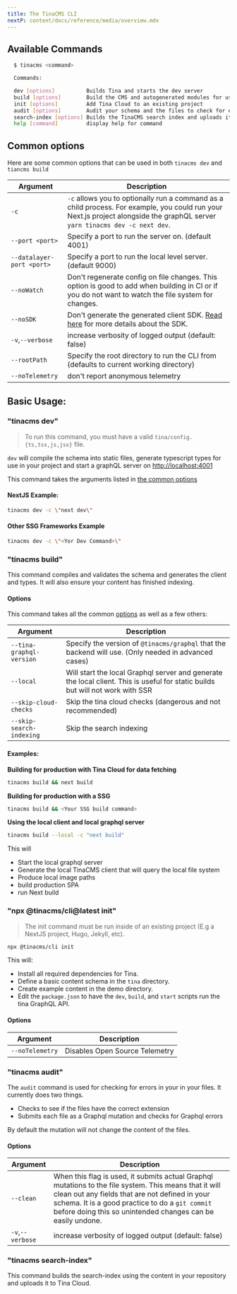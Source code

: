 ```yaml
---
title: The TinaCMS CLI
nextP: content/docs/reference/media/overview.mdx
---
```


## Available Commands

```sh
  $ tinacms <command>

  Commands:

  dev [options]          Builds Tina and starts the dev server
  build [options]        Build the CMS and autogenerated modules for usage with Tina Cloud
  init [options]         Add Tina Cloud to an existing project
  audit [options]        Audit your schema and the files to check for errors
  search-index [options] Builds the TinaCMS search index and uploads it to Tina Cloud
  help [command]         display help for command
```

## Common options

Here are some common options that can be used in both `tinacms dev` and `tiancms build`

| Argument                  | Description                                                                                                                                                                  |
| ------------------------- | ---------------------------------------------------------------------------------------------------------------------------------------------------------------------------- |
| `-c`                      | `-c` allows you to optionally run a command as a child process. For example, you could run your Next.js project alongside the graphQL server `yarn tinacms dev -c next dev`. |
| `--port <port>`           | Specify a port to run the server on. (default 4001)                                                                                                                          |
| `--datalayer-port <port>` | Specify a port to run the local level server. (default 9000)                                                                                                                 |
| `--noWatch`               | Don't regenerate config on file changes. This option is good to add when building in CI or if you do not want to watch the file system for changes.                          |
| `--noSDK`                 | Don't generate the generated client SDK. [Read here](/docs/graphql/client/) for more details about the SDK.                                                                  |
| `-v`,`--verbose`          | increase verbosity of logged output (default: false)                                                                                                                         |
| `--rootPath`              | Specify the root directory to run the CLI from (defaults to current working directory)                                                                                       |
| `--noTelemetry`           | don't report anonymous telemetry                                                                                                                                             |

## Basic Usage:

### "tinacms dev"

> To run this command, you must have a valid `tina/config.{ts,tsx,js,jsx}` file.

`dev` will compile the schema into static files, generate typescript types for use in your project and start a graphQL server on [http://localhost:4001](http://localhost:4001)

This command takes the arguments listed in [the common options](#common-options)

#### NextJS Example:

```bash
tinacms dev -c \"next dev\"
```

#### Other SSG Frameworks Example

```bash
tinacms dev -c \"<Yor Dev Command>\"
```

### "tinacms build"

This command compiles and validates the schema and generates the client and types. It will also ensure your content has finished indexing.

#### Options

This command takes all the common [options](#common-options) as well as a few others:

| Argument                 | Description                                                                                                                    |
| ------------------------ | ------------------------------------------------------------------------------------------------------------------------------ |
| `--tina-graphql-version` | Specify the version of `@tinacms/graphql` that the backend will use. (Only needed in advanced cases)                           |
| `--local`                | Will start the local Graphql server and generate the local client. This is useful for static builds but will not work with SSR |
| `--skip-cloud-checks`    | Skip the tina cloud checks (dangerous and not recommended)                                                                     |
| `--skip-search-indexing` | Skip the search indexing                                                                                                       |

#### Examples:

**Building for production with Tina Cloud for data fetching**

```bash
tinacms build && next build
```

**Building for production with a SSG**

```bash
tinacms build && <Your SSG build command>
```

**Using the local client and local graphql server**

```bash
tinacms build --local -c "next build"
```

This will

- Start the local graphql server
- Generate the local TinaCMS client that will query the local file system
- Produce local image paths
- build production SPA
- run Next build

### "npx @tinacms/cli\@latest init"

> The init command must be run inside of an existing project (E.g a NextJS project, Hugo, Jekyll, etc).

```bash
npx @tinacms/cli init
```

This will:

- Install all required dependencies for Tina.
- Define a basic content schema in the `tina` directory.
- Create example content in the demo directory.
- Edit the `package.json` to have the `dev`, `build`, and `start` scripts run the tina GraphQL API.

#### Options

| Argument        | Description                    |
| --------------- | ------------------------------ |
| `--noTelemetry` | Disables Open Source Telemetry |

### "tinacms audit"

The `audit` command is used for checking for errors in your in your files. It currently does two things.

- Checks to see if the files have the correct extension
- Submits each file as a Graphql mutation and checks for Graphql errors

By default the mutation will not change the content of the files.

#### Options

| Argument         | Description                                                                                                                                                                                                                                                                |
| ---------------- | -------------------------------------------------------------------------------------------------------------------------------------------------------------------------------------------------------------------------------------------------------------------------- |
| `--clean`        | When this flag is used, it submits actual Graphql mutations to the file system. This means that it will clean out any fields that are not defined in your schema. It is a good practice to do a `git commit` before doing this so unintended changes can be easily undone. |
| `-v`,`--verbose` | increase verbosity of logged output (default: false)                                                                                                                                                                                                                       |

### "tinacms search-index"

This command builds the search-index using the content in your repository and uploads it to Tina Cloud.
